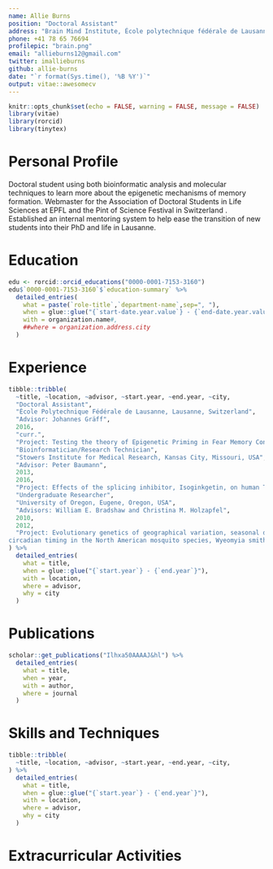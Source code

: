 ```yaml
---
name: Allie Burns
position: "Doctoral Assistant"
address: "Brain Mind Institute, École polytechnique fédérale de Lausanne, Lausanne, Switzerland"
phone: +41 78 65 76694
profilepic: "brain.png"
email: "allieburns12@gmail.com"
twitter: imallieburns
github: allie-burns
date: "`r format(Sys.time(), '%B %Y')`"
output: vitae::awesomecv
---
```


```r
knitr::opts_chunk$set(echo = FALSE, warning = FALSE, message = FALSE)
library(vitae)
library(rorcid)
library(tinytex)
```

# Personal Profile
Doctoral student using both bioinformatic analysis and molecular techniques to learn more about the epigenetic mechanisms of memory formation. Webmaster for the Association of Doctoral Students in Life Sciences at EPFL and the Pint of Science Festival in Switzerland . Established an internal mentoring system to help ease the transition of new students into their PhD and life in Lausanne.


# Education
```r
edu <- rorcid::orcid_educations("0000-0001-7153-3160")
edu$`0000-0001-7153-3160`$`education-summary` %>% 
  detailed_entries(
    what = paste(`role-title`,`department-name`,sep=", "), 
    when = glue::glue("{`start-date.year.value`} - {`end-date.year.value`}"), 
    with = organization.name#,
    ##where = organization.address.city
  )
```

# Experience
```r
tibble::tribble(
  ~title, ~location, ~advisor, ~start.year, ~end.year, ~city,
  "Doctoral Assistant", 
  "Ècole Polytechnique Fédérale de Lausanne, Lausanne, Switzerland", 
  "Advisor: Johannes Gräff", 
  2016,
  "curr.",
  "Project: Testing the theory of Epigenetic Priming in Fear Memory Conditioning",
  "Bioinformatician/Research Technician", 
  "Stowers Institute for Medical Research, Kansas City, Missouri, USA", 
  "Advisor: Peter Baumann", 
  2013,
  2016,
  "Project: Effects of the splicing inhibitor, Isoginkgetin, on human Telomerase RNA",
  "Undergraduate Researcher", 
  "University of Oregon, Eugene, Oregon, USA", 
  "Advisors: William E. Bradshaw and Christina M. Holzapfel", 
  2010,
  2012,
  "Project: Evolutionary genetics of geographical variation, seasonal development and
circadian timing in the North American mosquito species, Wyeomyia smithii"
) %>% 
  detailed_entries(
    what = title,
    when = glue::glue("{`start.year`} - {`end.year`}"),
    with = location,
    where = advisor,
    why = city
  )
```

# Publications
```r
scholar::get_publications("Ilhxa50AAAAJ&hl") %>% 
  detailed_entries(
    what = title,
    when = year,
    with = author,
    where = journal
  )
```

# Skills and Techniques
```r
tibble::tribble(
  ~title, ~location, ~advisor, ~start.year, ~end.year, ~city,
) %>% 
  detailed_entries(
    what = title,
    when = glue::glue("{`start.year`} - {`end.year`}"),
    with = location,
    where = advisor,
    why = city
  )
```

# Extracurricular Activities